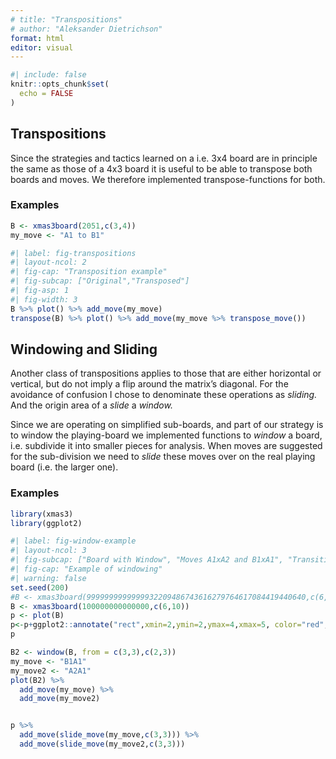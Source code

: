 ```yaml
---
# title: "Transpositions"
# author: "Aleksander Dietrichson"
format: html
editor: visual
---
```


```r
#| include: false
knitr::opts_chunk$set(
  echo = FALSE
)
```

## Transpositions

Since the strategies and tactics learned on a i.e. 3x4 board are in principle the same as those of a 4x3 board it is useful to be able to transpose both boards and moves. We therefore implemented transpose-functions for both.

### Examples

```r
B <- xmas3board(2051,c(3,4))
my_move <- "A1 to B1"

```

```r
#| label: fig-transpositions
#| layout-ncol: 2
#| fig-cap: "Transposition example"
#| fig-subcap: ["Original","Transposed"]
#| fig-asp: 1
#| fig-width: 3
B %>% plot() %>% add_move(my_move)
transpose(B) %>% plot() %>% add_move(my_move %>% transpose_move())

```

## Windowing and Sliding

Another class of transpositions applies to those that are either horizontal or vertical, but do not imply a flip around the matrix's diagonal. For the avoidance of confusion I chose to denominate these operations as *sliding.* And the origin area of a *slide* a *window.*

Since we are operating on simplified sub-boards, and part of our strategy is to window the playing-board we implemented functions to *window* a board, i.e. subdivide it into smaller pieces for analysis. When moves are suggested for the sub-division we need to *slide* these moves over on the real playing board (i.e. the larger one).

### Examples

```r
library(xmas3)
library(ggplot2)
```

```r
#| label: fig-window-example
#| layout-ncol: 3
#| fig-subcap: ["Board with Window", "Moves A1xA2 and B1xA1", "Transitioned Moves"]
#| fig-cap: "Example of windowing"
#| warning: false
set.seed(200)
#B <- xmas3board(9999999999999932209486743616279764617084419440640,c(6,10))
B <- xmas3board(100000000000000,c(6,10))
p <- plot(B)
p<-p+ggplot2::annotate("rect",xmin=2,ymin=2,ymax=4,xmax=5, color="red", alpha=.2)
p

B2 <- window(B, from = c(3,3),c(2,3))
my_move <- "B1A1"
my_move2 <- "A2A1"
plot(B2) %>%
  add_move(my_move) %>% 
  add_move(my_move2)


p %>% 
  add_move(slide_move(my_move,c(3,3))) %>% 
  add_move(slide_move(my_move2,c(3,3)))
```
